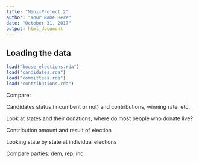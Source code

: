 ```yaml
---
title: "Mini-Project 2"
author: "Your Name Here"
date: "October 31, 2017"
output: html_document
---
```


## Loading the data

```r
load("house_elections.rda")
load("candidates.rda")
load("committees.rda")
load("contributions.rda")
```

Compare:

Candidates status (incumbent or not) and contributions, winning rate, etc.

Look at states and their donations, where do most people who donate live?

Contribution amount and result of election

Looking state by state at individual elections

Compare parties: dem, rep, ind
